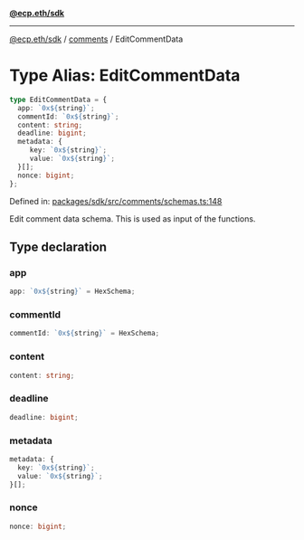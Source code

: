 [**@ecp.eth/sdk**](../../index.mdx)

***

[@ecp.eth/sdk](/sdk-reference/index.mdx) / [comments](/sdk-reference/comments/index.mdx) / EditCommentData

# Type Alias: EditCommentData

```ts
type EditCommentData = {
  app: `0x${string}`;
  commentId: `0x${string}`;
  content: string;
  deadline: bigint;
  metadata: {
     key: `0x${string}`;
     value: `0x${string}`;
  }[];
  nonce: bigint;
};
```

Defined in: [packages/sdk/src/comments/schemas.ts:148](https://github.com/ecp-eth/comments-monorepo/blob/main/packages/sdk/src/comments/schemas.ts#L148)

Edit comment data schema. This is used as input of the functions.

## Type declaration

### app

```ts
app: `0x${string}` = HexSchema;
```

### commentId

```ts
commentId: `0x${string}` = HexSchema;
```

### content

```ts
content: string;
```

### deadline

```ts
deadline: bigint;
```

### metadata

```ts
metadata: {
  key: `0x${string}`;
  value: `0x${string}`;
}[];
```

### nonce

```ts
nonce: bigint;
```
